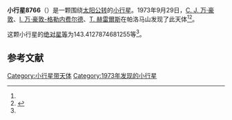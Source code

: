 {{Infobox planet
| bgcolour = #FFFFC0
| name = 8766 Niger
| symbol = 
| image = 
| caption = 
| discovery = yes
| discovery_ref = 
| discoverer = [[C._J._万·豪敦|C. J. 万·豪敦]]、[[I._万·豪敦-格勒内费尔德|I. 万·豪敦-格勒内费尔德]]、[[T._赫雷爾斯|T. 赫雷爾斯]]
| discovery_site = [[帕洛马山|帕洛马山]] 
| discovered = 1973年9月29日
| designations = yes
| mp_name = 
| named_after = 
| alt_names = 1304 T-2/ 1968 UG3 / 1979 YY4 / 1984 UT1
| mp_category = [[主带小行星|主带小行星]]
| orbit_ref = <ref name="a">[http://ssd.jpl.nasa.gov/sbdb.cgi?sstr=8766 8766 Niger] {{Wayback|url=http://ssd.jpl.nasa.gov/sbdb.cgi?sstr=8766 |date=20140828222552 }}，小行星數據庫瀏覽器（JPL Small-Body Database Browser）－[[美国国家航空航天局|美国国家航空航天局]]喷气推进实验室</ref>
| epoch = 2456400.5 (2013年4月18日更新)
| aphelion = {{convert|3.522468310973883|AU|km|3|abbr=on|lk=out}}
| perihelion = {{convert|2.591590588266373|AU|km|3|abbr=on}}
| semimajor = {{convert|3.057029449620128|AU|km|3|abbr=on}}
| eccentricity = 0.152252004
| period = 1952.305872 [[日|日]]<br />5.35[[儒略年|儒略年]]
| avg_speed = 
| inclination = 1.087507968293515
| asc_node = 227.9911612912079
| mean_anomaly = 
| arg_peri = 143.4127874681255
| satellites = 
| physical_characteristics = yes
| dimensions = 
| mass = 
| density = 
| surface_grav = 
| escape_velocity = 
| sidereal_day = 
| axial_tilt = 
| pole_ecliptic_lat = 
| pole_ecliptic_lon = 
| albedo = 
| temperatures= 
| temp_name1 = 
| mean_temp_1 = 
| max_temp_1 = 
| temp_name2 = 
| max_temp_2 = 
| spectral_type = 
| abs_magnitude = 143.4127874681255
}}

'''小行星8766'''（{{lang-en|8766 Niger}}）是一颗围绕[[太阳|太阳]][[公转|公转]]的[[小行星|小行星]]。1973年9月29日，[[C._J._万·豪敦|C. J. 万·豪敦]]、[[I._万·豪敦-格勒内费尔德|I. 万·豪敦-格勒内费尔德]]、[[T._赫雷爾斯|T. 赫雷爾斯]]在帕洛马山发现了此天体<ref name="a" /><ref>{{cite news|title=小行星列表|url=http://cfa-www.harvard.edu/iau/lists/NumberedMPs.txt|accessdate=2013-07-08|newspaper=哈佛大学|archive-date=2008-05-17|archive-url=https://web.archive.org/web/20080517010638/http://cfa-www.harvard.edu/iau/lists/NumberedMPs.txt|dead-url=no}}</ref>。

这颗小行星的[[绝对星等|绝对星等]]为143.4127874681255等<ref name="a" />。

==参考文献==
{{reflist}}
{{Minor Planet Number|[[小行星8765|小行星8765]]|[[小行星8767|小行星8767]]}}

{{小天体}}

[[Category:小行星带天体|Category:小行星带天体]]
[[Category:1973年发现的小行星|Category:1973年发现的小行星]]

{{asteroid-stub}}